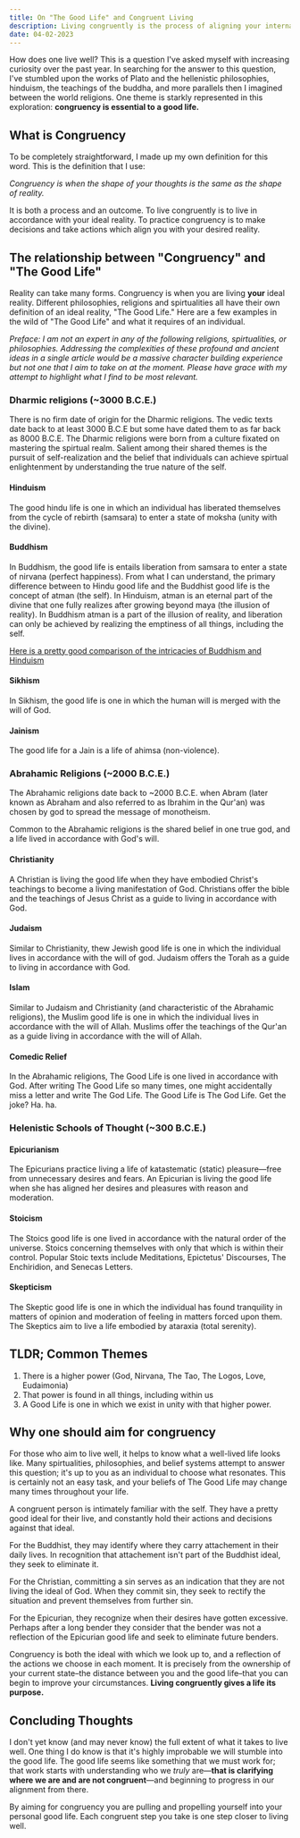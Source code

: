 ```yaml
---
title: On "The Good Life" and Congruent Living
description: Living congruently is the process of aligning your internal mental environment with reality. It has a lot of great benefits.
date: 04-02-2023
---
```


How does one live well?
This is a question I've asked myself with increasing curiosity over the past year.
In searching for the answer to this question, I've stumbled upon the works of Plato and the hellenistic philosophies, hinduism, the teachings of the buddha, and more parallels then I imagined between the world religions.
One theme is starkly represented in this exploration: **congruency is essential to a good life.**

## What is Congruency

To be completely straightforward, I made up my own definition for this word.
This is the definition that I use:

_Congruency is when the shape of your thoughts is the same as the shape of reality._

It is both a process and an outcome. To live congruently is to live in accordance with your ideal reality. To practice congruency is to make decisions and take actions which align you with your desired reality.

## The relationship between "Congruency" and "The Good Life"

Reality can take many forms.
Congruency is when you are living **your** ideal reality.
Different philosophies, religions and spirtualities all have their own definition of an ideal reality, "The Good Life."
Here are a few examples in the wild of "The Good Life" and what it requires of an individual.

_Preface: I am not an expert in any of the following religions, spirtualities, or philosophies. Addressing the complexities of these profound and ancient ideas in a single article would be a massive character building experience but not one that I aim to take on at the moment. Please have grace with my attempt to highlight what I find to be most relevant._

### Dharmic religions (~3000 B.C.E.)

There is no firm date of origin for the Dharmic religions.
The vedic texts date back to at least 3000 B.C.E but some have dated them to as far back as 8000 B.C.E.
The Dharmic religions were born from a culture fixated on mastering the spirtual realm.
Salient among their shared themes is the pursuit of self-realization and the belief that individuals can achieve spirtual enlightenment by understanding the true nature of the self.

#### Hinduism

The good hindu life is one in which an individual has liberated themselves from the cycle of rebirth (samsara) to enter a state of moksha (unity with the divine).

#### Buddhism

In Buddhism, the good life is entails liberation from samsara to enter a state of nirvana (perfect happiness).
From what I can understand, the primary difference between to Hindu good life and the Buddhist good life is the concept of atman (the self).
In Hinduism, atman is an eternal part of the divine that one fully realizes after growing beyond maya (the illusion of reality).
In Buddhism atman is a part of the illusion of reality, and liberation can only be achieved by realizing the emptiness of all things, including the self.

[Here is a pretty good comparison of the intricacies of Buddhism and Hinduism](https://www.diffen.com/difference/Buddhism_vs_Hinduism)

#### Sikhism

In Sikhism, the good life is one in which the human will is merged with the will of God.

#### Jainism

The good life for a Jain is a life of ahimsa (non-violence).

### Abrahamic Religions (~2000 B.C.E.)

The Abrahamic religions date back to ~2000 B.C.E. when Abram (later known as Abraham and also referred to as Ibrahim in the Qur'an) was chosen by god to spread the message of monotheism.

Common to the Abrahamic religions is the shared belief in one true god, and a life lived in accordance with God's will.

#### Christianity

A Christian is living the good life when they have embodied Christ's teachings to become a living manifestation of God.
Christians offer the bible and the teachings of Jesus Christ as a guide to living in accordance with God.

#### Judaism

Similar to Christianity, thew Jewish good life is one in which the individual lives in accordance with the will of god.
Judaism offers the Torah as a guide to living in accordance with God.

#### Islam

Similar to Judaism and Christianity (and characteristic of the Abrahamic religions), the Muslim good life is one in which the individual lives in accordance with the will of Allah.
Muslims offer the teachings of the Qur'an as a guide living in accordance with the will of Allah.

#### Comedic Relief

In the Abrahamic religions, The Good Life is one lived in accordance with God. After writing The Good Life so many times, one might accidentally miss a letter and write The God Life. The Good Life is The God Life. Get the joke? Ha. ha.

### Helenistic Schools of Thought (~300 B.C.E.)

#### Epicurianism

The Epicurians practice living a life of katastematic (static) pleasure—free from unnecessary desires and fears.
An Epicurian is living the good life when she has aligned her desires and pleasures with reason and moderation.

#### Stoicism

The Stoics good life is one lived in accordance with the natural order of the universe.
Stoics concerning themselves with only that which is within their control.
Popular Stoic texts include Meditations, Epictetus' Discourses, The Enchiridion, and Senecas Letters.

#### Skepticism

The Skeptic good life is one in which the individual has found tranquility in matters of opinion and moderation of feeling in matters forced upon them.
The Skeptics aim to live a life embodied by ataraxia (total serenity).

## TLDR; Common Themes

1. There is a higher power (God, Nirvana, The Tao, The Logos, Love, Eudaimonia)
2. That power is found in all things, including within us
3. A Good Life is one in which we exist in unity with that higher power.

## Why one should aim for congruency

For those who aim to live well, it helps to know what a well-lived life looks like.
Many spirtualities, philosophies, and belief systems attempt to answer this question; it's up to you as an individual to choose what resonates.
This is certainly not an easy task, and your beliefs of The Good Life may change many times throughout your life.

A congruent person is intimately familiar with the self.
They have a pretty good ideal for their live, and constantly hold their actions and decisions against that ideal.

For the Buddhist, they may identify where they carry attachement in their daily lives.
In recognition that attachement isn't part of the Buddhist ideal, they seek to eliminate it.

For the Christian, committing a sin serves as an indication that they are not living the ideal of God.
When they commit sin, they seek to rectify the situation and prevent themselves from further sin.

For the Epicurian, they recognize when their desires have gotten excessive.
Perhaps after a long bender they consider that the bender was not a reflection of the Epicurian good life and seek to eliminate future benders.

Congruency is both the ideal with which we look up to, and a reflection of the actions we choose in each moment.
It is precisely from the ownership of your current state–the distance between you and the good life–that you can begin to improve your circumstances.
**Living congruently gives a life its purpose.**

## Concluding Thoughts

I don't yet know (and may never know) the full extent of what it takes to live well.
One thing I do know is that it's highly improbable we will stumble into the good life.
The good life seems like something that we must work for;
that work starts with understanding who we _truly_ are—**that is clarifying where we are and are not congruent**—and beginning to progress in our alignment from there.

By aiming for congruency you are pulling and propelling yourself into your personal good life.
Each congruent step you take is one step closer to living well.
